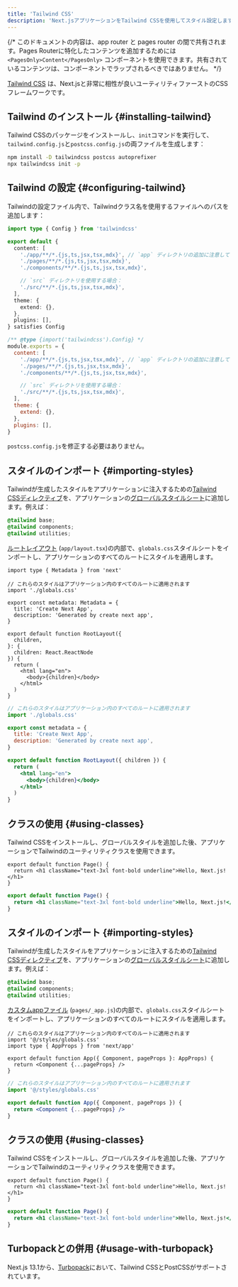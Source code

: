 ```yaml
---
title: 'Tailwind CSS'
description: 'Next.jsアプリケーションをTailwind CSSを使用してスタイル設定します'
---
```


{/* このドキュメントの内容は、app router と pages router の間で共有されます。Pages Routerに特化したコンテンツを追加するためには `<PagesOnly>Content</PagesOnly>` コンポーネントを使用できます。共有されているコンテンツは、コンポーネントでラップされるべきではありません。 */}

[Tailwind CSS](https://tailwindcss.com/) は、Next.jsと非常に相性が良いユーティリティファーストのCSSフレームワークです。

## Tailwind のインストール {#installing-tailwind}

Tailwind CSSのパッケージをインストールし、`init`コマンドを実行して、`tailwind.config.js`と`postcss.config.js`の両ファイルを生成します：

```bash title="Terminal"
npm install -D tailwindcss postcss autoprefixer
npx tailwindcss init -p
```

## Tailwind の設定 {#configuring-tailwind}

Tailwindの設定ファイル内で、Tailwindクラス名を使用するファイルへのパスを追加します：

<Tabs>
<TabItem value="ts" label="TypeScript">

```ts title="tailwind.config.ts" highlight={5-10} switcher
import type { Config } from 'tailwindcss'

export default {
  content: [
    './app/**/*.{js,ts,jsx,tsx,mdx}', // `app` ディレクトリの追加に注意してください。
    './pages/**/*.{js,ts,jsx,tsx,mdx}',
    './components/**/*.{js,ts,jsx,tsx,mdx}',

    // `src` ディレクトリを使用する場合：
    './src/**/*.{js,ts,jsx,tsx,mdx}',
  ],
  theme: {
    extend: {},
  },
  plugins: [],
} satisfies Config
```

</TabItem>
<TabItem value="js" label="JavaScript">

```js title="tailwind.config.js" highlight={4-9} switcher
/** @type {import('tailwindcss').Config} */
module.exports = {
  content: [
    './app/**/*.{js,ts,jsx,tsx,mdx}', // `app` ディレクトリの追加に注意してください。
    './pages/**/*.{js,ts,jsx,tsx,mdx}',
    './components/**/*.{js,ts,jsx,tsx,mdx}',

    // `src` ディレクトリを使用する場合：
    './src/**/*.{js,ts,jsx,tsx,mdx}',
  ],
  theme: {
    extend: {},
  },
  plugins: [],
}
```

</TabItem>
</Tabs>

`postcss.config.js`を修正する必要はありません。

<AppOnly>

## スタイルのインポート {#importing-styles}

Tailwindが生成したスタイルをアプリケーションに注入するための[Tailwind CSSディレクティブ](https://tailwindcss.com/docs/functions-and-directives#directives)を、アプリケーションの[グローバルスタイルシート](/docs/app/building-your-application/styling/css#global-styles)に追加します。例えば：

```css title="app/globals.css"
@tailwind base;
@tailwind components;
@tailwind utilities;
```

[ルートレイアウト](/docs/app/building-your-application/routing/layouts-and-templates#root-layout-required) (`app/layout.tsx`)の内部で、`globals.css`スタイルシートをインポートし、アプリケーションのすべてのルートにスタイルを適用します。

<Tabs>
<TabItem value="tsx" label="TypeScript">

```tsx title="app/layout.tsx" switcher
import type { Metadata } from 'next'

// これらのスタイルはアプリケーション内のすべてのルートに適用されます
import './globals.css'

export const metadata: Metadata = {
  title: 'Create Next App',
  description: 'Generated by create next app',
}

export default function RootLayout({
  children,
}: {
  children: React.ReactNode
}) {
  return (
    <html lang="en">
      <body>{children}</body>
    </html>
  )
}
```

</TabItem>
<TabItem value="jsx" label="JavaScript">

```jsx title="app/layout.js" switcher
// これらのスタイルはアプリケーション内のすべてのルートに適用されます
import './globals.css'

export const metadata = {
  title: 'Create Next App',
  description: 'Generated by create next app',
}

export default function RootLayout({ children }) {
  return (
    <html lang="en">
      <body>{children}</body>
    </html>
  )
}
```

</TabItem>
</Tabs>

## クラスの使用 {#using-classes}

Tailwind CSSをインストールし、グローバルスタイルを追加した後、アプリケーションでTailwindのユーティリティクラスを使用できます。

<Tabs>
<TabItem value="tsx" label="TypeScript">

```tsx title="app/page.tsx" switcher
export default function Page() {
  return <h1 className="text-3xl font-bold underline">Hello, Next.js!</h1>
}
```

</TabItem>
<TabItem value="jsx" label="JavaScript">

```jsx title="app/page.js" switcher
export default function Page() {
  return <h1 className="text-3xl font-bold underline">Hello, Next.js!</h1>
}
```

</TabItem>
</Tabs>

</AppOnly>

<PagesOnly>

## スタイルのインポート {#importing-styles}

Tailwindが生成したスタイルをアプリケーションに注入するための[Tailwind CSSディレクティブ](https://tailwindcss.com/docs/functions-and-directives#directives)を、アプリケーションの[グローバルスタイルシート](https://nextjs.org/docs/canary/pages/building-your-application/styling/css#global-styles)に追加します。例えば：

```css title="styles/globals.css"
@tailwind base;
@tailwind components;
@tailwind utilities;
```

[カスタムappファイル](https://nextjs.org/docs/canary/pages/building-your-application/routing/custom-app) (`pages/_app.js`)の内部で、`globals.css`スタイルシートをインポートし、アプリケーションのすべてのルートにスタイルを適用します。

<Tabs>
<TabItem value="tsx" label="TypeScript">

```tsx title="pages/_app.tsx" switcher
// これらのスタイルはアプリケーション内のすべてのルートに適用されます
import '@/styles/globals.css'
import type { AppProps } from 'next/app'

export default function App({ Component, pageProps }: AppProps) {
  return <Component {...pageProps} />
}
```

</TabItem>
<TabItem value="jsx" label="JavaScript">

```jsx title="pages/_app.js" switcher
// これらのスタイルはアプリケーション内のすべてのルートに適用されます
import '@/styles/globals.css'

export default function App({ Component, pageProps }) {
  return <Component {...pageProps} />
}
```

</TabItem>
</Tabs>

## クラスの使用 {#using-classes}

Tailwind CSSをインストールし、グローバルスタイルを追加した後、アプリケーションでTailwindのユーティリティクラスを使用できます。

<Tabs>
<TabItem value="tsx" label="TypeScript">

```tsx title="pages/index.tsx" switcher
export default function Page() {
  return <h1 className="text-3xl font-bold underline">Hello, Next.js!</h1>
}
```

</TabItem>
<TabItem value="jsx" label="JavaScript">

```jsx title="pages/index.js" switcher
export default function Page() {
  return <h1 className="text-3xl font-bold underline">Hello, Next.js!</h1>
}
```

</TabItem>
</Tabs>

</PagesOnly>

## Turbopackとの併用 {#usage-with-turbopack}

Next.js 13.1から、[Turbopack](https://turbo.build/pack/docs/features/css#tailwind-css)において、Tailwind CSSとPostCSSがサポートされています。
